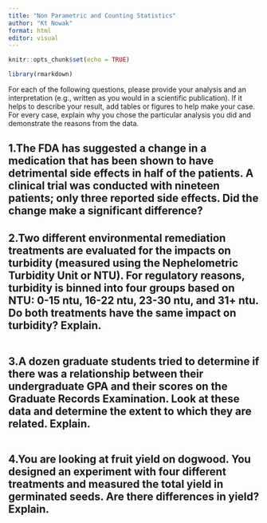 ```yaml
---
title: "Non Parametric and Counting Statistics"
author: "Kt Nowak"
format: html
editor: visual
---
```

```r
knitr::opts_chunk$set(echo = TRUE)
```
```r

library(rmarkdown)

```
For each of the following questions, please provide your analysis and an interpretation (e.g., written as you would in a scientific publication).  If it helps to describe your result, add tables or figures to help make your case. For every case, explain why you chose the particular analysis you did and demonstrate the reasons from the data.

## 1.The FDA has suggested a change in a medication that has been shown to have detrimental side effects in half of the patients.  A clinical trial was conducted with nineteen patients; only three reported side effects.  Did the change make a significant difference?  


## 2.Two different environmental remediation treatments are evaluated for the impacts on turbidity (measured using the Nephelometric Turbidity Unit or NTU).  For regulatory reasons, turbidity is binned into four groups based on NTU: 0-15 ntu, 16-22 ntu, 23-30 ntu, and 31+ ntu.  Do both treatments have the same impact on turbidity?  Explain.
```r
```
## 3.A dozen graduate students tried to determine if there was a relationship between their undergraduate GPA and their scores on the Graduate Records Examination.  Look at these data and determine the extent to which they are related.  Explain.
```r
```
## 4.You are looking at fruit yield on dogwood.  You designed an experiment with four different treatments and measured the total yield in germinated seeds.  Are there differences in yield?  Explain.
```r
```


